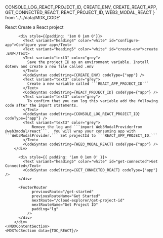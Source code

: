  CONSOLE_LOG_REACT_PROJECT_ID,
  CREATE_ENV,
  CREATE_REACT_APP,
  GET_CONNECTED_REACT,
  REACT_PROJECT_ID,
  WEB3_MODAL_REACT
} from '../../data/MDX_CODE'

<MDXLayout>
  <div style={{display: "flex"}}>
    <MDXContentSection>
        <div>
          <div style={{padding: '1em 0 1em 0'}}>
            <Text variant="heading4" color="white" id="react">React</Text>
            <Text variant="heading5" color="white" id="create-react-project">Create a React project</Text>
            <CodeSyntax codeString={CREATE_REACT_APP} codeType={"terminal"} />
        </div>
        <div>

          <div style={{padding: '1em 0 1em 0'}}>
            <Text variant="heading4" color="white" id="configure-app">Configure your app</Text>
            <Text variant="heading5" color="white" id="create-env">create .ENV</Text>
            <Text variant="text3" color="grey">
              Save the project ID as an environment variable. Install dotenv and create a new file called .env
            </Text>
            <CodeSyntax codeString={CREATE_ENV} codeType={"app"} />
            <Text variant="text3" color="grey">
              Create a new variable called ```REACT_APP_PROJECT_ID```
            </Text>
            <CodeSyntax codeString={REACT_PROJECT_ID} codeType={"app"} />
            <Text variant="text3" color="grey">
              To confirm that you can log this variable add the following code after the import statements.
            </Text>
            <CodeSyntax codeString={CONSOLE_LOG_REACT_PROJECT_ID} codeType={"app"} />
            <Text variant="text3" color="grey">
                Remove the log and ```import Web3ModalProviderfrom @web3modal/react```.  You will wrap your consuming app with ```Web3ModalProvider.``` Set projectId to ```REACT_APP_PROJECT_ID.```
            </Text>
            <CodeSyntax codeString={WEB3_MODAL_REACT} codeType={"app"} />
        </div>

          <div style={{ padding: '1em 0 1em 0' }}>
            <Text variant="heading5" color="white" id="get-connected">Get Connected</Text>
            <CodeSyntax codeString={GET_CONNECTED_REACT} codeType={"app"} />
          </div>

          <FooterRouter
                previousRoute="/get-started"
                previousRouteName="Get Started"
                nextRoute="/cloud-explorer/get-project-id"
                nextRouteName="Get Project ID"
                padding="lg"
              />
          </div>
        </div>
    </MDXContentSection>
    <MDXToCSection data={TOC_REACT}/>

  </div>
</MDXLayout>
